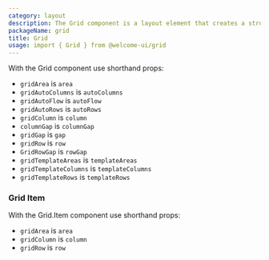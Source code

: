 ```yaml
---
category: layout
description: The Grid component is a layout element that creates a structured, responsive grid system for arranging content in rows and columns. It provides a flexible framework for designing complex layouts, ensuring consistent spacing and alignment. This component is essential for building organized, adaptive interfaces that maintain their structure across various screen sizes and devices.
packageName: grid
title: Grid
usage: import { Grid } from @welcome-ui/grid
---
```


With the Grid component use shorthand props:

- `gridArea` is `area`
- `gridAutoColumns` is `autoColumns`
- `gridAutoFlow` is `autoFlow`
- `gridAutoRows` is `autoRows`
- `gridColumn` is `column`
- `columnGap` is `columnGap`
- `gridGap` is `gap`
- `gridRow` is `row`
- `GridRowGap` is `rowGap`
- `gridTemplateAreas` is `templateAreas`
- `gridTemplateColumns` is `templateColumns`
- `gridTemplateRows` is `templateRows`

### Grid Item

With the Grid.Item component use shorthand props:

- `gridArea` is `area`
- `gridColumn` is `column`
- `gridRow` is `row`

<div data-playground="item.tsx" data-component="Grid"></div>
